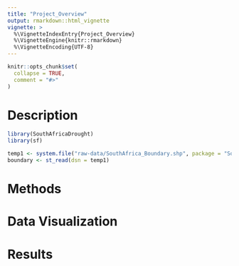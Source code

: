 ```yaml
---
title: "Project_Overview"
output: rmarkdown::html_vignette
vignette: >
  %\VignetteIndexEntry{Project_Overview}
  %\VignetteEngine{knitr::rmarkdown}
  %\VignetteEncoding{UTF-8}
---
```


```r
knitr::opts_chunk$set(
  collapse = TRUE,
  comment = "#>"
)
```

# Description
```r
library(SouthAfricaDrought)
library(sf)

temp1 <- system.file("raw-data/SouthAfrica_Boundary.shp", package = "SouthAfricaDrought")
boundary <- st_read(dsn = temp1)
```
# Methods

# Data Visualization

# Results
